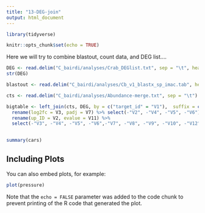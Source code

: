```yaml
---
title: "13-DEG-join"
output: html_document
---
```


```r
library(tidyverse)
```



```r
knitr::opts_chunk$set(echo = TRUE)
```


Here we will try to combine blastout, count data, and DEG list....


```r
DEG <- read.delim("C_bairdi/analyses/Crab_DEGlist.txt", sep = "\t", header = FALSE)
str(DEG)
```

```r
blastout <- read.delim("C_bairdi/analyses/Cb_v1_blastx_sp_imac.tab", header = FALSE)
```

```r
cts <- read.delim("C_bairdi/analyses/Abundance-merge.txt", sep = "\t")
```

```r
bigtable <- left_join(cts, DEG, by = c("target_id" = "V1"),  suffix = c(".x", ".y")) %>%
  rename(log2fc = V3, padj = V7) %>% select(-"V2", -"V4", -"V5", -"V6") %>%  left_join(blastout, by = c("target_id" = "V1")) %>%
  rename(up_ID = V2, evalue = V11) %>%
  select(-"V3", -"V4", -"V5", -"V6",-"V7", -"V8", -"V9", -"V10", -"V12")
  

```




```r
summary(cars)
```

## Including Plots

You can also embed plots, for example:

```r
plot(pressure)
```

Note that the `echo = FALSE` parameter was added to the code chunk to prevent printing of the R code that generated the plot.
